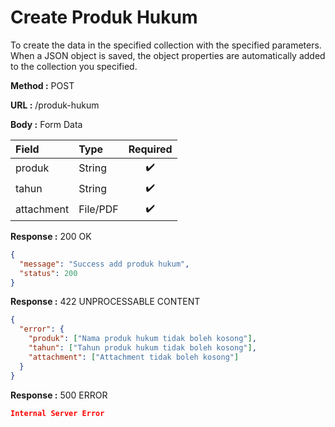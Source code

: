 
# Create Produk Hukum

To create the data in the specified collection with the specified parameters.
When a JSON object is saved, the object properties are automatically added to the collection you specified.

**Method :** <Badge variant="success">POST</Badge>

**URL :** <Badge variant="dark">/produk-hukum</Badge>

**Body :** <Badge variant="purple">Form Data</Badge>

| Field      |   Type   | Required |
| :----------| :------- | :------: |
| produk     | String   |    ✔️   |
| tahun      | String   |    ✔️   |
| attachment | File/PDF |    ✔️   |

**Response :** <BadgeOutline variant="success">200 OK</BadgeOutline>

```json
{
  "message": "Success add produk hukum",
  "status": 200
}
```

**Response :** <BadgeOutline variant="info">422 UNPROCESSABLE CONTENT</BadgeOutline>

```json
{
  "error": {
    "produk": ["Nama produk hukum tidak boleh kosong"],
    "tahun": ["Tahun produk hukum tidak boleh kosong"],
    "attachment": ["Attachment tidak boleh kosong"]
  }
}
```

**Response :** <BadgeOutline variant="danger">500 ERROR</BadgeOutline>

```json
Internal Server Error
```

